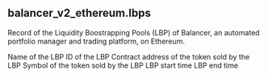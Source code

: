 ## balancer_v2_ethereum.lbps 
Record of the Liquidity Boostrapping Pools (LBP) of Balancer, an automated portfolio manager and trading platform, on Ethereum.


<ParamField path="name">
Name of the LBP
</ParamField>
<ParamField path="pool_id">
ID of the LBP
</ParamField>
<ParamField path="token_sold">
Contract address of the token sold by the LBP
</ParamField>
<ParamField path="token_symbol">
Symbol of the token sold by the LBP
</ParamField>
<ParamField path="start_time">
LBP start time
</ParamField>
<ParamField path="end_time">
LBP end time
</ParamField>
